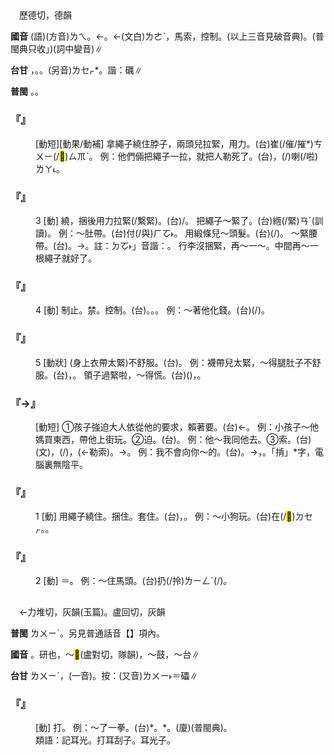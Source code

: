 
=={{ruby|勒|ㄌㄟ}}==

　歷德切，德韻

'''國音''' (語)(方音)<rt>ㄌㄟ</rt>。←{{ruby|(語)|ㄌㄜ}}。←(文白)<rt>ㄌㄜˋ</rt>，馬索，控制。(以上三音見破音典)。(普閩典只收{{ruby|「|ㄌㄜˋ}}{{ruby|、|ㄌㄟ}}」){{ruby|。|ㄌㄜˊ}}(詞中變音)∥

'''台甘''' {{ruby|(文)|ㄌㄧㆤㆶ ͘}}{{ruby|。|ㄌㄚㆷ ͘}}，{{ruby|壓|ㄚㆴ}}{{ruby|勒|ㄌㄚㆷ ͘}}。{{ruby|(語)|ㄋㄧ}}{{ruby|。|ㄋㄧㆷ ͘}}。(另音)<rt>ㄌㆤㆷ</rt>*{{ruby|←|ㄌㆤ˪}}。諧：礪∥

'''普閩''' {{ruby|(文)|ㄌㄧㆤㆶ ͘}}。{{ruby|(白)|ㄌㆤㆷ}}。

    

==='''『{{ruby|勒|ㄌㄟ}}{{ruby|死|ㄙˇ}}』'''===
: [動短][動果/動補] 拿繩子繞住脖子，兩頭兒拉緊，用力{{ruby|拽|ㄓㄨㄞˋ/ㄧㄝˋ}}。(台)崔(/催/摧*)<rt>ㄘㄨㄧ</rt>(/<mark>&#xffde9;</mark>)<rt>ㄙㆭˋ</rt>。 例：他們倆把繩子一拉，就把人勒死了。(台){{ruby|<mark>&#xffad9;</mark>|ㄧㄣ}}{{ruby|兩|ㄋㆭ˫}}{{ruby|人|ㄌㄤˊ}}{{ruby|將|ㄐㄧㆲ}}{{ruby|索|ㄙㄜㆷ}}{{ruby|仔|ㄚ}}{{ruby|一|ㄐㄧㆵ ͘}}{{ruby|下|·ㆤ˫}}{{ruby|<mark>&#xffca6;</mark>|ㄎㄧㄨˋ}}，{{ruby|著|ㄉㄧㄜㆷ}}(/{{ruby|都|ㄉㄜ˫}}){{ruby|將|ㄐㄧㆲ}}{{ruby|人|ㄌㄤˊ}}{{ruby|摧|ㄘㄨㄧ}}{{ruby|死|·ㄒㄧˋ}}喇(/啦)<rt>ㄌㄚ˪</rt>。
    

==='''『{{ruby|勒|ㄌㄟ}}』'''===
:3  [動] 繞，捆後用力拉緊(/繫緊)。(台){{ruby|摧|ㄘㄨㄧ}}/{{ruby|催|ㄘㄨㄧ}}。 把繩子～緊了。(台){{ruby|索|ㄙㄜㆷ}}{{ruby|仔|ㄚ}}{{ruby|推|ㄘㄨㄧ}}{{ruby|付|ㄏㆦ˫}}緪(/緊)<rt>ㄢˊ</rt>(訓讀)。 例：～肚帶。(台){{ruby|腰|ㄧㄜ}}{{ruby|肚|ㄉㆦˋ}}{{ruby|推|ㄘㄨㄧ}}付(/與)<rt>ㄏㆦ˫</rt>{{ruby|緊|ㄢˊ}}。 用緞條兒～頭髮。(台){{ruby|用|ㄧㄥ˫/ㄧㆲ˫}}{{ruby|綢|ㄉㄧㄨˊ}}{{ruby|仔|ㄚ}}{{ruby|帶|ㄉㄨㄚ˪}}{{ruby|推|ㄘㄨㄧ}}(/{{ruby|紮|ㄗㄚㆵ}}){{ruby|頭|ㄊㄠˊ}}{{ruby|鬃|ㄗㄤ}}。 ～緊腰帶。(台){{ruby|褲|ㄎㆦ˪}}{{ruby|帶|ㄉㄨㄚ˪}}{{ruby|推|ㄘㄨㄧ}}{{ruby|緊|ㄢˊ}}{{ruby|緊|ㄢˊ}}。→{{ruby|儉|ㄎㄧㆰ˫}}{{ruby|腸|ㄉㆭˊ}}{{ruby|勒|ㄌㆤ˪}}{{ruby|←|ㄌㆤㆷ}}{{ruby|肚|ㄉㆦ˫}}。註：{{ruby|「|ㄌㆤ˪}}<rt>ㄉㆦ˫</rt>」音諧：{{ruby|礪|ㄌㆤ˪}}{{ruby|肚|ㄉㆦ˫}}。 行李沒捆緊，再～一～。中間再～一根繩子就好了。
    

==='''『{{ruby|勒|ㄌㄟ}}』'''===
:4  [動] 制止。禁。控制。(台){{ruby|斡|ㄚㆵ}}{{ruby|止|ㄐㄧˋ}}。{{ruby|擋|ㄉㆲ˪}}。{{ruby|禁|ㄍㄧㆬ˪}}。 例：～著他化錢。(台){{ruby|擋|ㄉㆲ˪}}{{ruby|伊|ㄧ}}{{ruby|用|ㄧㆲ˫/ㄧㄥ˪}}(/{{ruby|開|ㄎㄞ}}){{ruby|錢|ㄐㆪˊ}}。
    

==='''『{{ruby|勒|ㄌㄟ}}』'''===
:5  [動狀] (身上衣帶太緊)不舒服。(台){{ruby|<mark>&#xffde9;</mark>|ㄙㆭ˪}}。 例：襪帶兒太緊，～得腿肚子不舒服。(台){{ruby|襪|ㆠㄨㆤㆷ ͘}}{{ruby|帶|ㄉㄨㄚ˪}}{{ruby|傷|ㄒㄧㆫ/ㄒㄧㆧ}}{{ruby|緪|ㄢˊ}}，{{ruby|骹|ㄎㄚ}}{{ruby|肚|ㄉㆦˋ}}{{ruby|仁|ㆢㄧㄣˊ/ㄌㄧㄣˊ}}{{ruby|<mark>&#xffde9;</mark>|ㄙㆭ˪}}{{ruby|<mark>&#xffa42;</mark>|ㄍㄚㆷ}}{{ruby|真|ㄐㄧㄣ}}{{ruby|艱|ㄍㄢ}}{{ruby|苦|ㄎㆦˋ}}。 領子過緊啦，～得慌。(台)({{ruby|衫|ㄙㆩ}}{{ruby|丌|ㆤ}}){{ruby|領|ㄋㄧㄚˋ}}{{ruby|做|ㄗㄨㆤ˪/ㄗㄜ˪}}{{ruby|了|ㄌㄧㄠˋ}}{{ruby|傷|ㄒㄧㆫ/ㄒㄧㆧ}}{{ruby|緪|ㄢˊ}}，{{ruby|<mark>&#xffde9;</mark>|ㄙㆭˋ}}{{ruby|<mark>&#xffa42;</mark>|ㄍㄚㆷ}}{{ruby|<mark>&#xffa49;</mark>|ㆠㆤㆷ/ㆠㄨㆤㆷ ͘}}{{ruby|死|ㄒㄧˋ}}。
    

==='''『{{ruby|勒|ㄌㄟ}}{{ruby|啃|ㄎㄣˇ}}→{{ruby|掯|·ㄎㄣˋ}}』'''===
: [動短] ①孩子強迫大人依從他的要求，賴著要。(台){{ruby|喬|ㄍㄧㄠˊ}}{{ruby|→|ㄎㄧㄠˊ}}←{{ruby|求|ㄍㄧㄨˊ}}。 例：小孩子～他媽買東西，帶他上街玩。②{{ruby|強|ㄑㄧㄤˇ}}迫。(台){{ruby|迫|ㄅㄧㆤㆶ}}。 例：他～我同他去。③{{ruby|勒|ㄌㄜˋ}}索。(台){{ruby|勒|ㄌㄧㆤㆶ}}{{ruby|索|ㄒㄧㆤㆶ}}(文)，{{ruby|強|ㄍㄧㆲˊ}}{{ruby|討|ㄊㄜˋ}}(/{{ruby|硬|ㄫㆤ˫/ㄫㄧ˫}}{{ruby|<mark>&#xffa49;</mark>|ㆠㆤㆷ/ㆠㄨㆤㆷ ͘}})，{{ruby|囉|ㄌㄜ}}{{ruby|唆|ㄙㄜ}}(←勒索)。→{{ruby|揩|ㄎㄚ˪}}{{ruby|油|ㄧㄨˊ}}。 例：我不會向你～的。(台){{ruby|我|ㆣㄨㄚˋ}}{{ruby|<mark>&#xffa45;</mark>|ㆠㆤ˫/ㆠㄨㆤ˫}}{{ruby|去|ㄎㄧ˪}}{{ruby|共|ㄍㄚ˫}}{{ruby|汝|ㄌㄧˋ}}{{ruby|強|ㄍㄧㆲˊ}}{{ruby|討|ㄊㄜˋ}}。→{{ruby|我|ㆣㄨㄚˋ}}{{ruby|<mark>&#xffa45;</mark>|ㆠㆤ˫/ㆠㄨㆤ˫}}{{ruby|強|ㄍㄧㆲˊ}}{{ruby|共|ㄍㄚ˫}}{{ruby|汝|ㄌㄧˋ}}{{ruby|討|ㄊㄜˋ}}，{{ruby|我|ㆣㄨㄚˋ}}{{ruby|<mark>&#xffa45;</mark>|ㆠㆤ˫/ㆠㄨㆤ˫}}{{ruby|硬|ㄫㆤ˫/ㄫㆤ˫}}{{ruby|<mark>&#xffa49;</mark>|ㆠㆤㆷ}}{{ruby|汝|ㄌㄧˋ}}。「掯」*字，電腦裏無陰平。
    

==='''『{{ruby|勒|ㄌㄟ}}』'''===
:1  [動] 用繩子繞住。捆住。套住。(台){{ruby|用|ㄧㆲ˫}}{{ruby|索|ㄙㄜㆷ}}{{ruby|仔|ㄚ}}{{ruby|共|ㄍㄚ˫}}{{ruby|纏|ㄉㆪˊ}}{{ruby|住|ㄉㄧㄠˊ}}{{ruby|咧|ㄌㆤ˪}}，{{ruby|<mark>&#xffef5;</mark>|ㄌㄧㄨ˪}}{{ruby|住|ㄉㄧㄠˊ}}。 例：～小狗玩。(台){{ruby|<mark>&#xffef5;</mark>|ㄌㄧㄨ˪}}{{ruby|狗|ㄍㄠˋ}}{{ruby|仔|ㄚ}}{{ruby|牽|ㄎㄧㄢ}}在(/<mark>&#xf9549;</mark>)<rt>ㄉㆤㆷ</rt>{{ruby|<mark>&#xffae6;</mark>|ㄊㄧㆵ}}{{ruby|<mark>&#xffaec;</mark>|ㄊㄜˊ}}。{{ruby|用|ㄧㄥ˫/ㄧㆲ˫}}{{ruby|索|ㄙㄜㆷ}}{{ruby|仔|ㄚ}}{{ruby|圈|ㄎㆦ}}{{ruby|狗|ㄍㄠˋ}}{{ruby|頷|ㆰ˫}}{{ruby|<mark>&#xffacf;</mark>|ㄍㄨㄣˋ}}{{ruby|牽|ㄎㄢ}}{{ruby|去|ㄎㄧ˪}}{{ruby|<mark>&#xffae6;</mark>|ㄊㄧㆵ}}{{ruby|<mark>&#xffaec;</mark>|ㄊㄜˊ}}。
    

==='''『{{ruby|勒|ㄌㄟ}}』'''===
:2  [動] ＝{{ruby|勒|ㄌㄜˋ}}。 例：～住馬頭。(台){{ruby|將|ㄐㄧㆲ}}{{ruby|馬|ㆠㆤˋ}}{{ruby|頭|ㄊㄠˊ}}扔(/拎)<rt>ㄌㄧㄥˊ</rt>(/{{ruby|搦|ㄌㄚㆶ}}){{ruby|<mark>&#xffca6;</mark>|ㄎㄧㄨˋ}}{{ruby|住|ㄉㄧㄠˊ}}{{ruby|咧|ㄌㆤ˪}}。
    

=={{ruby|擂|ㄌㄟ}}==

　←力堆切，灰韻{{ruby|＝|ㄌㄟˊ}}(玉篇)。盧回切，灰韻

'''普閩''' <rt>ㄌㄨㄧˊ</rt>。另見普通話音【{{ruby|擂|ㄌㄟˊ/ㄌㄟˋ}}】項內。

'''國音''' {{ruby|(語)|ㄌㄟ}}{{ruby|←|ㄌㄟˊ}}。研也，～<mark>&#xffac2;</mark>{{ruby|。|ㄌㄟˋ}}(盧對切，隊韻)，～鼓，～台∥

'''台甘''' <rt>ㄌㄨㄧˊ</rt>，{{ruby|擂|ㄌㄨㄧˊ}}{{ruby|臺|ㄉㄞˊ}}(一音)。按：(又音)<rt>ㄌㄨㄧ˫</rt>＝礧∥

    

==='''『{{ruby|擂|ㄌㄟ}}』'''===
: [動] 打。 例：～了一拳。(台){{ruby|用|ㄧㆲ˫}}{{ruby|拳|ㄍㄨㄣˊ}}{{ruby|頭|ㄊㄠˊ}}{{ruby|母|ㆠㄜˋ/ㆠㄨˋ}}{{ruby|<mark>&#xf91d8;</mark>|ㄎㄧㄢ}}*{{ruby|一|ㄐㄧㆵ ͘}}{{ruby|下|·ㆤ˫}}。{{ruby|掯|ㄎㆮˋ}}*{{ruby|拳|ㄍㄨㄣˊ}}{{ruby|頭|ㄊㄠˊ}}{{ruby|母|ㆠㄨˋ/ㆠㄜˋ}}。(廈){{ruby|舂|ㄐㄧㄥ}}{{ruby|一|ㄐㄧㆵ ͘}}{{ruby|拳|ㄍㄨㄣˊ}}(普閩典)。
:類語：記耳光。打耳刮子。耳光子。
:
    

